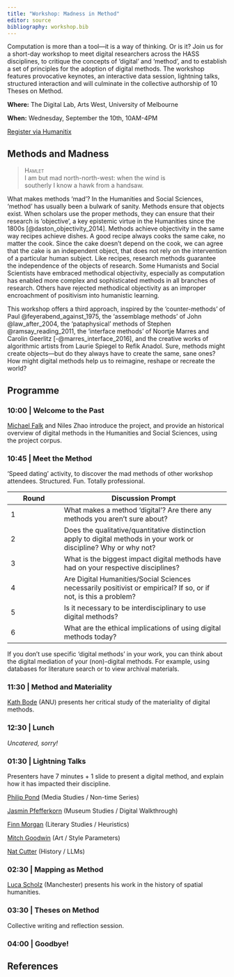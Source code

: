 ```yaml
---
title: "Workshop: Madness in Method"
editor: source
bibliography: workshop.bib
---
```


Computation is more than a tool—it is a way of thinking. Or is it? Join us for a short-day workshop to meet digital researchers across the HASS disciplines, to critique the concepts of ‘digital’ and ‘method’, and to establish a set of principles for the adoption of digital methods. The workshop features provocative keynotes, an interactive data session, lightning talks, structured interaction and will culminate in the collective authorship of 10 Theses on Method.

**Where:** The Digital Lab, Arts West, University of Melbourne

**When:** Wednesday, September the 10th, 10AM-4PM

[Register via Humanitix](https://events.humanitix.com/madness-in-method)

## Methods and Madness

> [Hamlet]{.smallcaps}\
I am but mad north-north-west: when the wind is\
southerly I know a hawk from a handsaw.

What makes methods 'mad'? In the Humanities and Social Sciences, 'method' has usually been a bulwark of sanity. Methods ensure that objects exist. When scholars use the proper methods, they can ensure that their research is 'objective', a key epistemic virtue in the Humanities since the 1800s [@daston_objectivity_2014]. Methods achieve objectivity in the same way recipes achieve dishes. A good recipe always cooks the same cake, no matter the cook. Since the cake doesn't depend on the cook, we can agree that the cake is an independent object, that does not rely on the intervention of a particular human subject. Like recipes, research methods guarantee the independence of the objects of research. Some Humanists and Social Scientists have embraced methodical objectivity, especially as computation has enabled more complex and sophisticated methods in all branches of research. Others have rejected methodical objectivity as an improper encroachment of positivism into humanistic learning.

This workshop offers a third approach, inspired by the 'counter-methods' of Paul @feyerabend_against_1975, the 'assemblage methods' of John @law_after_2004, the 'pataphysical' methods of Stephen @ramsay_reading_2011, the 'interface methods' of Noortje Marres and Carolin Geerlitz [-@marres_interface_2016], and the creative works of algorithmic artists from Laurie Spiegel to Refik Anadol. Sure, methods might create objects—but do they always have to create the same, sane ones? How might digital methods help us to reimagine, reshape or recreate the world?

## Programme

### 10:00 | Welcome to the Past

[Michael Falk](https://michaelfalk.io) and Niles Zhao introduce the project, and provide an historical overview of digital methods in the Humanities and Social Sciences, using the project corpus.

### 10:45 | Meet the Method

'Speed dating' activity, to discover the mad methods of other workshop attendees. Structured. Fun. Totally professional.

| Round | Discussion Prompt |
|-------|----------------------|
| 1 | What makes a method ‘digital’? Are there any methods you aren’t sure about? |
| 2 | Does the qualitative/quantitative distinction apply to digital methods in your work or discipline? Why or why not? |
| 3 | What is the biggest impact digital methods have had on your respective disciplines? |
| 4 | Are Digital Humanities/Social Sciences necessarily positivist or empirical? If so, or if not, is this a problem? |
| 5 | Is it necessary to be interdisciplinary to use digital methods? |
| 6 | What are the ethical implications of using digital methods today? |

If you don't use specific 'digital methods' in your work, you can think about the digital mediation of your (non)-digital methods. For example, using databases for literature search or to view archival materials.

### 11:30 | Method and Materiality

[Kath Bode](https://researchportalplus.anu.edu.au/en/persons/katherine-bode) (ANU) presents her critical study of the materiality of digital methods.

### 12:30 | Lunch

*Uncatered, sorry!*

### 01:30 | Lightning Talks

Presenters have 7 minutes + 1 slide to present a digital method, and explain how it has impacted their discipline.

[Philip Pond](https://findanexpert.unimelb.edu.au/profile/858659-philip-pond) (Media Studies / Non-time Series)

[Jasmin Pfefferkorn](https://jasminpfefferkorn.com/about) (Museum Studies / Digital Walkthrough)

[Finn Morgan](https://www.fiannualamorgan.com/cv) (Literary Studies / Heuristics)

[Mitch Goodwin](https://lobster-celery-ghdj.squarespace.com/home) (Art / Style Parameters)

[Nat Cutter](https://natcutter.com/) (History / LLMs)

### 02:30 | Mapping as Method

[Luca Scholz](https://lucascholz.com/) (Manchester) presents his work in the history of spatial humanities.

### 03:30 | Theses on Method

Collective writing and reflection session.

### 04:00 | Goodbye!

## References
